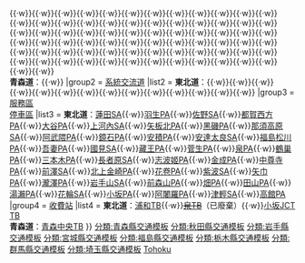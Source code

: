 {{Navbox
|name = 東北自動車道
|title = {{Ja Exp Route Sign|E4}} [[東北自動車道]]、{{Ja Exp Route Sign|E4A}} [[青森自動車道]]
|titlestyle = border-left:3em solid {{{路線色1|#393}}}; border-right:3em solid {{{路線色2|#393}}}; background-color:#dfd;
|groupstyle = background-color:#dfd;
|group1 = [[交流道]]<br />[[智慧型交流道]]
|list1 = '''東北道'''：{{IC|浦和|2}}{{·w}}{{IC|岩槻|3}}{{·w}}{{SIC|蓮田|3-1|8=s}}{{·w}}{{IC|久喜|4}}{{·w}}{{IC|加須|5}}{{·w}}{{IC|羽生|5-1}}{{·w}}{{IC|館林|6}}{{·w}}{{IC|佐野藤岡|7}}{{·w}}{{SIC|佐野|7-1|8=s2}}{{·w}}{{IC|栃木|8}}{{·w}}{{事業中|{{SIC|都賀西方|8=p}}}}{{·w}}{{IC|鹿沼|9}}{{·w}}{{事業中|{{SIC|大谷}}}}{{·w}}{{IC|宇都宮|10|[[日光宇都宮道路]]}}{{·w}}{{SIC|上河內|10-1|8=s}}{{·w}}{{IC|矢板|11}}{{·w}}{{事業中|{{SIC|矢板北|8=p}}}}{{·w}}{{IC|西那須野鹽原|12}}{{·w}}{{IC|黑磯板室|12-1}}{{·w}}{{IC|那須|13}}{{·w}}{{SIC|那須高原|13-1|8=s}}{{·w}}{{IC|白河|14|4=交流道 (福島縣)}}{{·w}}{{SIC|白河中央|14-1}}{{·w}}{{IC|矢吹|15|{{link-ja|阿武隈高原道路|あぶくま高原道路}}}}{{·w}}{{SIC|鏡石|15-1|停車區}}{{·w}}{{IC|須賀川|16}}{{·w}}{{IC|郡山南|17|4=交流道 (福島縣)}}{{·w}}{{SIC|郡山中央|17-1}}{{·w}}{{IC|郡山|18|4=交流道 (福島縣)}}{{·w}}{{IC|本宮|19}}{{·w}}{{IC|二本松|20}}{{·w}}{{SIC|福島松川|20-1|8=p}}{{·w}}{{IC|福島西|21}}{{·w}}{{IC|福島飯坂|22}}{{·w}}{{IC|國見|23}}{{·w}}{{IC|白石|24}}{{·w}}{{IC|村田|25}}{{·w}}{{事業中|{{SIC|菅生|8=p}}}}{{·w}}{{IC|仙台南|27|[[仙台南部道路]]}}{{·w}}{{IC|仙台宮城|28}}{{·w}}{{SIC|泉|28-1|8=p2}}{{·w}}{{IC|泉|29}}{{·w}}{{IC|大和|30}}{{·w}}{{IC|大衡|30-1}}{{·w}}{{SIC|三本木|30-2|8=p}}{{·w}}{{IC|古川|31}}{{·w}}{{SIC|長者原|31-1|8=s}}{{·w}}{{IC|築館|32}}{{·w}}{{IC|若柳金成|33}}{{·w}}{{IC|一關|34}}{{·w}}{{事業中|{{SIC|平泉}}}}{{·w}}{{IC|平泉前澤|35}}{{·w}}{{SIC|奧州|35-1}}{{·w}}{{IC|水澤|36}}{{·w}}{{IC|北上金崎|36-1}}{{·w}}{{IC|北上江釣子|38}}{{·w}}{{事業中|{{SIC|花卷|8=p2}}}}{{·w}}{{IC|花卷南|38-1}}{{·w}}{{IC|花卷|39}}{{·w}}{{IC|紫波|40}}{{·w}}{{SIC|矢巾|8=p|40-1}}{{·w}}{{IC|盛岡南|41}}{{·w}}{{IC|盛岡|42}}{{·w}}{{SIC|瀧澤中央|42-1}}{{·w}}{{IC|瀧澤|43}}{{·w}}{{IC|西根|44}}{{·w}}{{IC|松尾八幡平|45}}{{·w}}{{IC|安代|47}}{{·w}}{{IC|鹿角八幡平|48}}{{·w}}{{IC|十和田|49}}{{·w}}{{IC|小坂|49-1}}{{·w}}{{IC|碇關|50}}{{·w}}{{IC|大鰐弘前|51}}{{·w}}{{IC|黑石|52}}{{·w}}{{IC|浪岡|53|{{link-ja|津輕自動車道|津軽自動車道|津輕道}}}}{{·w}}{{IC|青森|54}}<br>'''青森道'''：{{IC|青森中央|55}}{{·w}}{{IC|青森東|56}}
|group2 = [[系統交流道]]
|list2 = '''東北道'''：{{JCT|川口|1|[[首都高速川口線|（S1）首都高川口線]]、{{自動車道|外環}}}}{{·w}}{{JCT|久喜白岡|3-2|{{自動車道|圈央}}}}{{·w}}{{JCT|岩舟|7-2|{{自動車道|北關東}}}}{{·w}}{{JCT|栃木都賀|8-1|{{自動車道|北關東}}}}{{·w}}{{JCT|郡山|18-1|{{自動車道|磐越}}}}{{·w}}{{JCT|福島|21-1|{{自動車道|東北中央}}}}{{·w}}{{事業中|{{JCT|桑折|3={{自動車道|東北中央}}}}}}{{·w}}{{JCT|村田|26|{{自動車道|山形}}}}{{·w}}{{JCT|富谷|29-1|[[仙台北部道路]]}}{{·w}}{{JCT|北上|37|{{自動車道|秋田}}}}{{·w}}{{JCT|花卷|38-2|{{自動車道|釜石}}}}{{·w}}{{JCT|安代|46|{{自動車道|八戶}}}}{{·w}}{{JCT|小坂|49-2|3={{自動車道|秋田}}}}{{·w}}{{事業中|{{JCT|浪岡|3={{link-ja|津輕自動車道|津軽自動車道|津輕道}}|4=交流道}}|計劃}}{{·w}}{{JCT|青森|54|{{自動車道|青森}}}}
|group3 = [[服務區 (公路)|服務區]]<br />[[服務區 (公路)|停車區]]
|list3 = '''東北道'''：[[蓮田服務區|蓮田SA]]{{·w}}[[羽生停车区|羽生PA]]{{·w}}[[佐野服務區|佐野SA]]{{·w}}[[都賀西方停车区|都賀西方PA]]{{·w}}[[大谷停车区|大谷PA]]{{·w}}[[上河內服務區|上河內SA]]{{·w}}[[矢板北停车区|矢板北PA]]{{·w}}[[黑磯停车区|黑磯PA]]{{·w}}[[那須高原服務區|那須高原SA]]{{·w}}[[阿武隈停车区|阿武隈PA]]{{·w}}[[鏡石停车区|鏡石PA]]{{·w}}[[安積停车区|安積PA]]{{·w}}[[安達太良服務區|安達太良SA]]{{·w}}[[福島松川停车区|福島松川PA]]{{·w}}[[吾妻停车区|吾妻PA]]{{·w}}[[國見服務區|國見SA]]{{·w}}[[藏王停车区|藏王PA]]{{·w}}[[菅生停车区|菅生PA]]{{·w}}[[泉停车区|泉PA]]{{·w}}[[鶴巢停车区|鶴巢PA]]{{·w}}[[三本木停车区|三本木PA]]{{·w}}[[長者原服務區|長者原SA]]{{·w}}[[志波姬停车区|志波姬PA]]{{·w}}[[金成停车区|金成PA]]{{·w}}[[中尊寺停车区|中尊寺PA]]{{·w}}[[前澤服務區|前澤SA]]{{·w}}[[北上金崎停车区|北上金崎PA]]{{·w}}[[花卷停车区|花卷PA]]{{·w}}[[紫波服務區|紫波SA]]{{·w}}[[矢巾停车区|矢巾PA]]{{·w}}[[瀧澤停车区|瀧澤PA]]{{·w}}[[岩手山服務區|岩手山SA]]{{·w}}[[前森山停车区|前森山PA]]{{·w}}[[畑停车区|畑PA]]{{·w}}[[田山停车区|田山PA]]{{·w}}[[湯瀨停车区|湯瀨PA]]{{·w}}[[花輪服務區|花輪SA]]{{·w}}[[小坂停车区|小坂PA]]{{·w}}[[阿闍羅停车区|阿闍羅PA]]{{·w}}[[津輕服務區|津輕SA]]{{·w}}[[高館停车区|高館PA]]
|group4 = [[收費站]]
|list4 = '''東北道'''：[[浦和主線收費站|浦和TB]]{{·w}}<s>[[泉主線收費站|泉TB]]</s>（已廢棄）{{·w}}[[小坂北交流道|小坂JCT TB]]<br/>'''青森道'''：[[青森中央主線收費站|青森中央TB]]
}}
<noinclude>
[[分類:青森縣交通模板]]
[[分類:秋田縣交通模板]]
[[分類:岩手縣交通模板]]
[[分類:宮城縣交通模板]]
[[分類:福島縣交通模板]]
[[分類:栃木縣交通模板]]
[[分類:群馬縣交通模板]]
[[分類:埼玉縣交通模板]]
[[分類:東日本高速公路模板|Tohoku]]
</noinclude>
